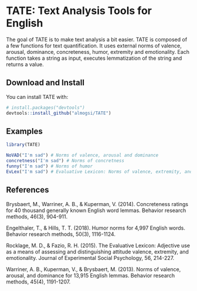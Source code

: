 <!-- README.md is generated from README.Rmd. Please edit that file -->

# TATE: Text Analysis Tools for English

The goal of TATE is to make text analysis a bit easier. TATE is composed of a few functions for text quantification. It uses external norms of valence, arousal, dominance, concreteness, humor, extremity and emotionality. Each function takes a string as input, executes lemmatization of the string and returns a value.

## Download and Install
You can install TATE with:
```{r install}
# install.packages("devtools")
devtools::install_github("almogsi/TATE")
```

## Examples

```{r example}
library(TATE)
```

```{r example.2, echo=T}
NoVAD("I'm sad") # Norms of valence, arousal and dominance
concretness("I'm sad") # Norms of concretness
funny("I'm sad") # Norms of humor
EvLex("I'm sad") # Evaluative Lexicon: Norms of valence, extremity, and emotionality
```

## References

Brysbaert, M., Warriner, A. B., & Kuperman, V. (2014). Concreteness ratings for 40 thousand generally known English word lemmas. Behavior research methods, 46(3), 904-911.

Engelthaler, T., & Hills, T. T. (2018). Humor norms for 4,997 English words. Behavior research methods, 50(3), 1116-1124.

Rocklage, M. D., & Fazio, R. H. (2015). The Evaluative Lexicon: Adjective use as a means of assessing and distinguishing attitude valence, extremity, and emotionality. Journal of Experimental Social Psychology, 56, 214-227.

Warriner, A. B., Kuperman, V., & Brysbaert, M. (2013). Norms of valence, arousal, and dominance for 13,915 English lemmas. Behavior research methods, 45(4), 1191-1207.
